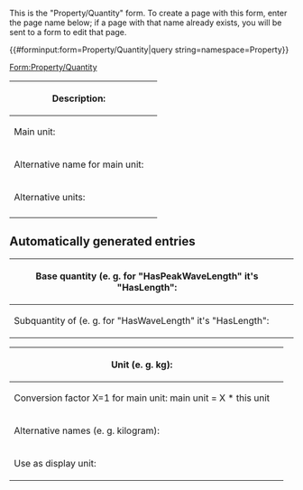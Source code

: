 <noinclude>
This is the "Property/Quantity" form.
To create a page with this form, enter the page name below;
if a page with that name already exists, you will be sent to a form to edit that page.

{{#forminput:form=Property/Quantity|query string=namespace=Property}}

</noinclude><includeonly>
<div id="wikiPreview" style="display: none; padding-bottom: 25px; margin-bottom: 25px; border-bottom: 1px solid #AAAAAA;"></div>
[[Form:Property/Quantity]]
{{{for template|Property/Quantity|label=Quantity property}}}
{| class="formtable"
! Description: 
| {{{field|description|input type=textarea}}}
|-
! Main unit: 
| {{{field|main_unit|mandatory}}}
|-
! Alternative name for main unit: 
| {{{field|alternative_names|input type=tokens}}}
|-
! Alternative units: 
| {{{field|alternative_units|holds template}}}
|-
<!-- ! Display units: 
| {{{field|display_units|holds template}}} -->
|}
== Automatically generated entries ==
<div class="mw-collapsible mw-collapsed">
{| class="formtable"
! Base quantity (e. g. for "HasPeakWaveLength" it's "HasLength": 
| {{{field|base_quantity|input type=combobox|values from category=QuantityProperty|restricted}}}
|-
! Subquantity of (e. g. for "HasWaveLength" it's "HasLength": 
| {{{field|subquantity_of|input type=combobox|values from category=QuantityProperty|restricted}}}
|}
</div>
{{{end template}}}

{{{for template|Property/Quantity/Unit|multiple|minimum instances=0|add button text=Add alternative unit|embed in field=Property/Quantity[alternative_units]}}}
{| class="formtable"
! Unit (e. g. kg): 
| {{{field|unit|mandatory}}}
|-
! Conversion factor X=1 for main unit: main unit = X * this unit 
| {{{field|factor|mandatory}}}
|-
! Alternative names (e. g. kilogram): 
| {{{field|alternative_names|input type=tokens|list|delimiter=,}}}
|-
! Use as display unit: 
| {{{field|use_as_display_unit|input type=checkbox|default=yes}}}
|}
{{{end template}}}

<!-- {{{for template|Property/Quantity/DisplayUnit|label=Display units|multiple|minimum instances=0|add button text=Add display unit|embed in field=Property/Quantity[display_units]}}}
{| class="formtable"
! Unit (e. g. kg): 
| {{{field|unit|mandatory}}}
|-
! Use as display unit: 
| {{{field|use_as_display_unit|input type=checkbox|default=yes}}}
|}
{{{end template}}} -->

{{{standard input|save}}} {{{standard input|cancel}}}
</includeonly>
